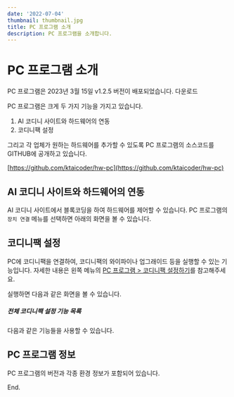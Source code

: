 ```yaml
---
date: '2022-07-04'
thumbnail: thumbnail.jpg
title: PC 프로그램 소개
description: PC 프로그램을 소개합니다.
---
```


# PC 프로그램 소개

<MdxTextBox>
    <Box sx={{ color: 'secondary.main', fontWeight: 600, mb: 1 }}>
        PC 프로그램은 2023년 3월 15일 v1.2.5 버전이 배포되었습니다.
    </Box>
    <Box component="a" href="https://aicodiny.com/download" sx={{ display: 'block' }} target="_blank">
        다운로드
    </Box>
</MdxTextBox>

PC 프로그램은 크게 두 가지 기능을 가지고 있습니다.

1. AI 코디니 사이트와 하드웨어의 연동
1. 코디니팩 설정

그리고 각 업체가 원하는 하드웨어를 추가할 수 있도록
PC 프로그램의 소스코드를 GITHUB에 공개하고 있습니다.

[https://github.com/ktaicoder/hw-pc](https://github.com/ktaicoder/hw-pc)

## AI 코디니 사이트와 하드웨어의 연동

AI 코디니 사이트에서 블록코딩을 하여 하드웨어를 제어할 수 있습니다.
PC 프로그램의 `장치 연결` 메뉴를 선택하면 아래의 화면을 볼 수 있습니다.

<MdxImageView src="/images/hw-pc/hw-pc-screen-devices.png" caption="AI 코디니 사이트와 하드웨어의 연동" />

## 코디니팩 설정

PC에 코디니팩을 연결하여, 코디니팩의 와이파이나 업그래이드 등을 실행할 수 있는 기능입니다.
자세한 내용은 왼쪽 메뉴의 [PC 프로그램 > 코디니팩 설정하기](/post-frame/hw-pc-how-to-codingpack-setup)를 참고해주세요.

실행하면 다음과 같은 화면을 볼 수 있습니다.

<MdxImageView src="/images/hw-pc/codingpack_setting_screen.png" caption="코디니팩 설정" />

##### 전체 코디니팩 설정 기능 목록

다음과 같은 기능들을 사용할 수 있습니다.

<MdxImageView src="/images/hw-pc/function_list.png" caption="코디니팩 설정 기능 목록" />

## PC 프로그램 정보

PC 프로그램의 버전과 각종 환경 정보가 포함되어 있습니다.

<MdxImageView src="/images/hw-pc/hw-pc-screen-info.png" caption="PC 프로그램 정보" />

End.
